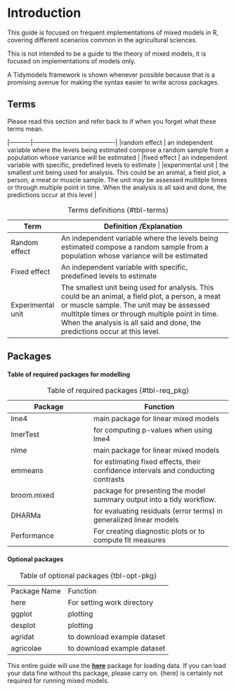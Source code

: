# Introduction

This guide is focused on frequent implementations of mixed models in R, covering different scenarios common in the agricultural sciences.

This is not intended to be a guide to the theory of mixed models, it is focused on implementations of models only.

A Tidymodels framework is shown whenever possible because that is a promising avenue for making the syntax easier to write across packages.

## Terms

Please read this section and refer back to if when you forget what these terms mean.

\|----------\|----------------------------------------\| \|random effect \| an independent variable where the levels being estimated compose a random sample from a population whose variance will be estimated \| \|fixed effect \| an independent variable with specific, predefined levels to estimate \| \|experimental unit \| the smallest unit being used for analysis. This could be an animal, a field plot, a person, a meat or muscle sample. The unit may be assessed multitple times or through multiple point in time. When the analysis is all said and done, the predictions occur at this level \|

| Term               | Definition /Explanation                                                                                                                                                                                                                                                        |
|--------------------|--------------------------------------------------------------------------------------------------------------------------------------------------------------------------------------------------------------------------------------------------------------------------------|
| Random effect      | An independent variable where the levels being estimated compose a random sample from a population whose variance will be estimated                                                                                                                                            |
| Fixed effect       | An independent variable with specific, predefined levels to estimate                                                                                                                                                                                                           |
| Experimental unit  |  The smallest unit being used for analysis. This could be an animal, a field plot, a person, a meat or muscle sample. The unit may be assessed multitple times or through multiple point in time. When the analysis is all said and done, the predictions occur at this level. |

: Terms definitions {#tbl-terms}

## Packages

#### Table of required packages for modelling

| Package     | Function                                                                          |
|---------------------------|---------------------------------------------|
| lme4        | main package for linear mixed models                                              |
| lmerTest    | for computing p-values when using lme4                                            |
| nlme        | main package for linear mixed models                                              |
| emmeans     | for estimating fixed effects, their confidence intervals and conducting contrasts |
| broom.mixed | package for presenting the model summary output into a tidy workflow.             |
| DHARMa      | for evaluating residuals (error terms) in generalized linear models               |
| Performance | For creating diagnostic plots or to compute fit measures                          |

: Table of required packages {#tbl-req_pkg}

#### Optional packages

|              |                             |
|--------------|-----------------------------|
| Package Name | Function                    |
| here         | For setting work directory  |
| ggplot       | plotting                    |
| desplot      | plotting                    |
| agridat      | to download example dataset |
| agricolae    | to download example dataset |

: Table of optional packages {tbl-opt-pkg}

This entire guide will use the [**here**](https://here.r-lib.org/) package for loading data. If you can load your data fine without ths package, please carry on. {here} is certainly not required for running mixed models.
